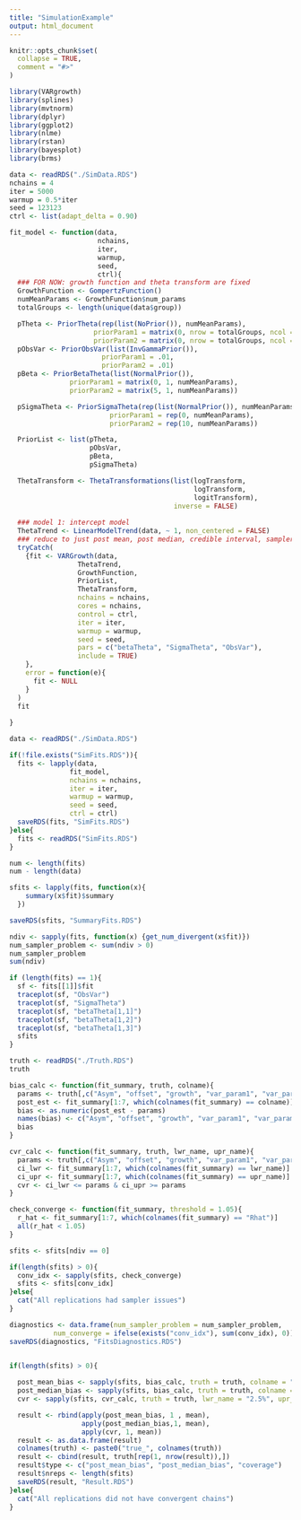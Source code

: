 ```yaml
---
title: "SimulationExample"
output: html_document
---
```


```r
knitr::opts_chunk$set(
  collapse = TRUE,
  comment = "#>"
)
```

```r
library(VARgrowth)
library(splines)
library(mvtnorm)
library(dplyr)
library(ggplot2)
library(nlme)
library(rstan)
library(bayesplot)
library(brms)
```


```r
data <- readRDS("./SimData.RDS")
nchains = 4
iter = 5000
warmup = 0.5*iter
seed = 123123
ctrl <- list(adapt_delta = 0.90)

fit_model <- function(data, 
                      nchains, 
                      iter, 
                      warmup, 
                      seed,
                      ctrl){
  ### FOR NOW: growth function and theta transform are fixed
  GrowthFunction <- GompertzFunction()
  numMeanParams <- GrowthFunction$num_params
  totalGroups <- length(unique(data$group))

  pTheta <- PriorTheta(rep(list(NoPrior()), numMeanParams),
                     priorParam1 = matrix(0, nrow = totalGroups, ncol = numMeanParams), 
                     priorParam2 = matrix(0, nrow = totalGroups, ncol = numMeanParams))
  pObsVar <- PriorObsVar(list(InvGammaPrior()),
                       priorParam1 = .01,
                       priorParam2 = .01)
  pBeta <- PriorBetaTheta(list(NormalPrior()),
               priorParam1 = matrix(0, 1, numMeanParams),
               priorParam2 = matrix(5, 1, numMeanParams))

  pSigmaTheta <- PriorSigmaTheta(rep(list(NormalPrior()), numMeanParams),
                         priorParam1 = rep(0, numMeanParams),
                         priorParam2 = rep(10, numMeanParams))

  PriorList <- list(pTheta,
                    pObsVar,
                    pBeta,
                    pSigmaTheta)

  ThetaTransform <- ThetaTransformations(list(logTransform,
                                              logTransform,
                                              logitTransform),
                                         inverse = FALSE)
  
  ### model 1: intercept model
  ThetaTrend <- LinearModelTrend(data, ~ 1, non_centered = FALSE)
  ### reduce to just post mean, post median, credible interval, sampler errors
  tryCatch(
    {fit <- VARGrowth(data,
                 ThetaTrend, 
                 GrowthFunction, 
                 PriorList, 
                 ThetaTransform,
                 nchains = nchains,
                 cores = nchains,
                 control = ctrl,
                 iter = iter,
                 warmup = warmup,
                 seed = seed,
                 pars = c("betaTheta", "SigmaTheta", "ObsVar"),
                 include = TRUE)
    },
    error = function(e){
      fit <- NULL
    }
  )
  fit
  
}

```


```r
data <- readRDS("./SimData.RDS")

if(!file.exists("SimFits.RDS")){
  fits <- lapply(data, 
               fit_model,
               nchains = nchains,
               iter = iter, 
               warmup = warmup, 
               seed = seed,
               ctrl = ctrl)
  saveRDS(fits, "SimFits.RDS")
}else{
  fits <- readRDS("SimFits.RDS")
}

num <- length(fits)
num - length(data)

sfits <- lapply(fits, function(x){
    summary(x$fit)$summary 
  })

saveRDS(sfits, "SummaryFits.RDS")

ndiv <- sapply(fits, function(x) {get_num_divergent(x$fit)})
num_sampler_problem <- sum(ndiv > 0)
num_sampler_problem
sum(ndiv)
```

```r
if (length(fits) == 1){
  sf <- fits[[1]]$fit
  traceplot(sf, "ObsVar")
  traceplot(sf, "SigmaTheta")
  traceplot(sf, "betaTheta[1,1]")
  traceplot(sf, "betaTheta[1,2]")
  traceplot(sf, "betaTheta[1,3]")
  sfits
}
```


```r
truth <- readRDS("./Truth.RDS")
truth

bias_calc <- function(fit_summary, truth, colname){
  params <- truth[,c("Asym", "offset", "growth", "var_param1", "var_param2", "var_param3", "obs_vars")]
  post_est <- fit_summary[1:7, which(colnames(fit_summary) == colname)]
  bias <- as.numeric(post_est - params)
  names(bias) <- c("Asym", "offset", "growth", "var_param1", "var_param2", "var_param3", "obs_vars")
  bias
}

cvr_calc <- function(fit_summary, truth, lwr_name, upr_name){
  params <- truth[,c("Asym", "offset", "growth", "var_param1", "var_param2", "var_param3", "obs_vars")]
  ci_lwr <- fit_summary[1:7, which(colnames(fit_summary) == lwr_name)]
  ci_upr <- fit_summary[1:7, which(colnames(fit_summary) == upr_name)]
  cvr <- ci_lwr <= params & ci_upr >= params
}

check_converge <- function(fit_summary, threshold = 1.05){
  r_hat <- fit_summary[1:7, which(colnames(fit_summary) == "Rhat")]
  all(r_hat < 1.05)
}

sfits <- sfits[ndiv == 0]

if(length(sfits) > 0){
  conv_idx <- sapply(sfits, check_converge)
  sfits <- sfits[conv_idx]
}else{
  cat("All replications had sampler issues")
}

diagnostics <- data.frame(num_sampler_problem = num_sampler_problem,
           num_converge = ifelse(exists("conv_idx"), sum(conv_idx), 0))
saveRDS(diagnostics, "FitsDiagnostics.RDS")


if(length(sfits) > 0){
  
  post_mean_bias <- sapply(sfits, bias_calc, truth = truth, colname = "mean")
  post_median_bias <- sapply(sfits, bias_calc, truth = truth, colname = "50%")
  cvr <- sapply(sfits, cvr_calc, truth = truth, lwr_name = "2.5%", upr_name = "97.5%")

  result <- rbind(apply(post_mean_bias, 1 , mean),
                  apply(post_median_bias,1, mean),
                  apply(cvr, 1, mean))
  result <- as.data.frame(result)
  colnames(truth) <- paste0("true_", colnames(truth))
  result <- cbind(result, truth[rep(1, nrow(result)),])
  result$type <- c("post_mean_bias", "post_median_bias", "coverage")
  result$nreps <- length(sfits)
  saveRDS(result, "Result.RDS")
}else{
  cat("All replications did not have convergent chains")
}


```



